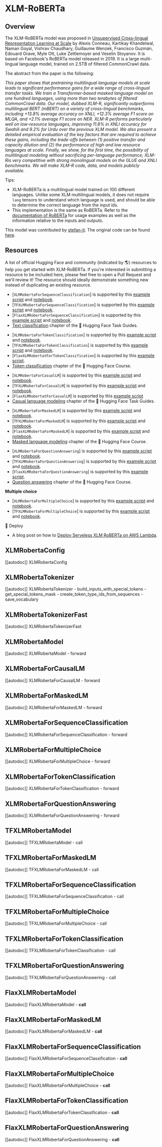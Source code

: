 <!--Copyright 2020 The HuggingFace Team. All rights reserved.

Licensed under the Apache License, Version 2.0 (the "License"); you may not use this file except in compliance with
the License. You may obtain a copy of the License at

http://www.apache.org/licenses/LICENSE-2.0

Unless required by applicable law or agreed to in writing, software distributed under the License is distributed on
an "AS IS" BASIS, WITHOUT WARRANTIES OR CONDITIONS OF ANY KIND, either express or implied. See the License for the
specific language governing permissions and limitations under the License.
-->

# XLM-RoBERTa

## Overview

The XLM-RoBERTa model was proposed in [Unsupervised Cross-lingual Representation Learning at Scale](https://arxiv.org/abs/1911.02116) by Alexis Conneau, Kartikay Khandelwal, Naman Goyal, Vishrav Chaudhary, Guillaume
Wenzek, Francisco Guzmán, Edouard Grave, Myle Ott, Luke Zettlemoyer and Veselin Stoyanov. It is based on Facebook's
RoBERTa model released in 2019. It is a large multi-lingual language model, trained on 2.5TB of filtered CommonCrawl
data.

The abstract from the paper is the following:

*This paper shows that pretraining multilingual language models at scale leads to significant performance gains for a
wide range of cross-lingual transfer tasks. We train a Transformer-based masked language model on one hundred
languages, using more than two terabytes of filtered CommonCrawl data. Our model, dubbed XLM-R, significantly
outperforms multilingual BERT (mBERT) on a variety of cross-lingual benchmarks, including +13.8% average accuracy on
XNLI, +12.3% average F1 score on MLQA, and +2.1% average F1 score on NER. XLM-R performs particularly well on
low-resource languages, improving 11.8% in XNLI accuracy for Swahili and 9.2% for Urdu over the previous XLM model. We
also present a detailed empirical evaluation of the key factors that are required to achieve these gains, including the
trade-offs between (1) positive transfer and capacity dilution and (2) the performance of high and low resource
languages at scale. Finally, we show, for the first time, the possibility of multilingual modeling without sacrificing
per-language performance; XLM-Ris very competitive with strong monolingual models on the GLUE and XNLI benchmarks. We
will make XLM-R code, data, and models publicly available.*

Tips:

- XLM-RoBERTa is a multilingual model trained on 100 different languages. Unlike some XLM multilingual models, it does
  not require `lang` tensors to understand which language is used, and should be able to determine the correct
  language from the input ids.
- This implementation is the same as RoBERTa. Refer to the [documentation of RoBERTa](roberta) for usage examples
  as well as the information relative to the inputs and outputs.

This model was contributed by [stefan-it](https://huggingface.co/stefan-it). The original code can be found [here](https://github.com/pytorch/fairseq/tree/master/examples/xlmr).

## Resources

A list of official Hugging Face and community (indicated by 🌎) resources to help you get started with XLM-RoBERTa. If you're interested in submitting a resource to be included here, please feel free to open a Pull Request and we'll review it! The resource should ideally demonstrate something new instead of duplicating an existing resource.

<PipelineTag pipeline="text-classification"/>

- [`XLMRobertaForSequenceClassification`] is supported by this [example script](https://github.com/huggingface/transformers/tree/main/examples/pytorch/text-classification) and [notebook](https://colab.research.google.com/github/huggingface/notebooks/blob/main/examples/text_classification.ipynb).
- [`TFXLMRobertaForSequenceClassification`] is supported by this [example script](https://github.com/huggingface/transformers/tree/main/examples/tensorflow/text-classification) and [notebook](https://colab.research.google.com/github/huggingface/notebooks/blob/main/examples/text_classification-tf.ipynb).
- [`FlaxXLMRobertaForSequenceClassification`] is supported by this [example script](https://github.com/huggingface/transformers/tree/main/examples/flax/text-classification) and [notebook](https://colab.research.google.com/github/huggingface/notebooks/blob/main/examples/text_classification_flax.ipynb).
- [Text classification](https://huggingface.co/docs/transformers/tasks/sequence_classification) chapter of the 🤗 Hugging Face Task Guides.

<PipelineTag pipeline="token-classification"/>

- [`XLMRobertaForTokenClassification`] is supported by this [example script](https://github.com/huggingface/transformers/tree/main/examples/pytorch/token-classification) and [notebook](https://colab.research.google.com/github/huggingface/notebooks/blob/main/examples/token_classification.ipynb).
- [`TFXLMRobertaForTokenClassification`] is supported by this [example script](https://github.com/huggingface/transformers/tree/main/examples/tensorflow/token-classification) and [notebook](https://colab.research.google.com/github/huggingface/notebooks/blob/main/examples/token_classification-tf.ipynb).
- [`FlaxXLMRobertatForTokenClassification`] is supported by this [example script](https://github.com/huggingface/transformers/tree/main/examples/flax/token-classification).
- [Token classification](https://huggingface.co/course/chapter7/2?fw=pt) chapter of the 🤗 Hugging Face Course.

<PipelineTag pipeline="text-generation"/>

- [`XLMRobertaForCasualLM`] is supported by this [example script](https://github.com/huggingface/transformers/tree/main/examples/pytorch/language-modeling) and [notebook](https://colab.research.google.com/github/huggingface/notebooks/blob/main/examples/language_modeling.ipynb).
- [`TFXLMRobertaForCasualLM`] is supported by this [example script](https://github.com/huggingface/transformers/tree/main/examples/tensorflow/language-modeling#run_clmpy) and [notebook](https://colab.research.google.com/github/huggingface/notebooks/blob/main/examples/language_modeling-tf.ipynb).
- [`FlaxXLMRobertatForCasualLM`] is supported by this [example script](https://github.com/huggingface/transformers/tree/main/examples/flax/language-modeling#causal-language-modeling) 
- [Casual language modeling](https://huggingface.co/docs/transformers/tasks/language_modeling) chapter of the 🤗 Hugging Face Task Guides. 

<PipelineTag pipeline="fill-mask"/>

- [`XLMRobertaForMaskedLM`] is supported by this [example script](https://github.com/huggingface/transformers/tree/main/examples/pytorch/language-modeling#robertabertdistilbert-and-masked-language-modeling) and [notebook](https://colab.research.google.com/github/huggingface/notebooks/blob/main/examples/language_modeling.ipynb).
- [`TFXLMRobertaForMaskedLM`] is supported by this [example script](https://github.com/huggingface/transformers/tree/main/examples/tensorflow/language-modeling#run_mlmpy) and [notebook](https://colab.research.google.com/github/huggingface/notebooks/blob/main/examples/language_modeling-tf.ipynb).
- [`FlaxXLMRobertaForMaskedLM`] is supported by this [example script](https://github.com/huggingface/transformers/tree/main/examples/flax/language-modeling#masked-language-modeling) and [notebook](https://colab.research.google.com/github/huggingface/notebooks/blob/main/examples/masked_language_modeling_flax.ipynb).
- [Masked language modeling](https://huggingface.co/course/chapter7/3?fw=pt) chapter of the 🤗 Hugging Face Course.

<PipelineTag pipeline="question-answering"/>

- [`XLMRobertaForQuestionAnswering`] is supported by this [example script](https://github.com/huggingface/transformers/tree/main/examples/pytorch/question-answering) and [notebook](https://colab.research.google.com/github/huggingface/notebooks/blob/main/examples/question_answering.ipynb).
- [`TFXLMRobertaForQuestionAnswering`] is supported by this [example script](https://github.com/huggingface/transformers/tree/main/examples/tensorflow/question-answering) and [notebook](https://colab.research.google.com/github/huggingface/notebooks/blob/main/examples/question_answering-tf.ipynb).
- [`FlaxXLMRobertaForQuestionAnswering`] is supported by this [example script](https://github.com/huggingface/transformers/tree/main/examples/flax/question-answering).
- [Question answering](https://huggingface.co/course/chapter7/7?fw=pt) chapter of the 🤗 Hugging Face Course.

**Multiple choice**

- [`XLMRobertaForMultipleChoice`] is supported by this [example script](https://github.com/huggingface/transformers/tree/main/examples/pytorch/multiple-choice) and [notebook](https://colab.research.google.com/github/huggingface/notebooks/blob/main/examples/multiple_choice.ipynb).
- [`TFXLMRobertaForMultipleChoice`] is supported by this [example script](https://github.com/huggingface/transformers/tree/main/examples/tensorflow/multiple-choice) and [notebook](https://colab.research.google.com/github/huggingface/notebooks/blob/main/examples/multiple_choice-tf.ipynb).

🚀 Deploy

- A blog post on how to [Deploy Serveless XLM RoBERTa on AWS Lambda](https://www.philschmid.de/multilingual-serverless-xlm-roberta-with-huggingface).

## XLMRobertaConfig

[[autodoc]] XLMRobertaConfig

## XLMRobertaTokenizer

[[autodoc]] XLMRobertaTokenizer
    - build_inputs_with_special_tokens
    - get_special_tokens_mask
    - create_token_type_ids_from_sequences
    - save_vocabulary

## XLMRobertaTokenizerFast

[[autodoc]] XLMRobertaTokenizerFast

## XLMRobertaModel

[[autodoc]] XLMRobertaModel
    - forward

## XLMRobertaForCausalLM

[[autodoc]] XLMRobertaForCausalLM
    - forward

## XLMRobertaForMaskedLM

[[autodoc]] XLMRobertaForMaskedLM
    - forward

## XLMRobertaForSequenceClassification

[[autodoc]] XLMRobertaForSequenceClassification
    - forward

## XLMRobertaForMultipleChoice

[[autodoc]] XLMRobertaForMultipleChoice
    - forward

## XLMRobertaForTokenClassification

[[autodoc]] XLMRobertaForTokenClassification
    - forward

## XLMRobertaForQuestionAnswering

[[autodoc]] XLMRobertaForQuestionAnswering
    - forward

## TFXLMRobertaModel

[[autodoc]] TFXLMRobertaModel
    - call

## TFXLMRobertaForMaskedLM

[[autodoc]] TFXLMRobertaForMaskedLM
    - call

## TFXLMRobertaForSequenceClassification

[[autodoc]] TFXLMRobertaForSequenceClassification
    - call

## TFXLMRobertaForMultipleChoice

[[autodoc]] TFXLMRobertaForMultipleChoice
    - call

## TFXLMRobertaForTokenClassification

[[autodoc]] TFXLMRobertaForTokenClassification
    - call

## TFXLMRobertaForQuestionAnswering

[[autodoc]] TFXLMRobertaForQuestionAnswering
    - call

## FlaxXLMRobertaModel

[[autodoc]] FlaxXLMRobertaModel
    - __call__

## FlaxXLMRobertaForMaskedLM

[[autodoc]] FlaxXLMRobertaForMaskedLM
    - __call__

## FlaxXLMRobertaForSequenceClassification

[[autodoc]] FlaxXLMRobertaForSequenceClassification
    - __call__

## FlaxXLMRobertaForMultipleChoice

[[autodoc]] FlaxXLMRobertaForMultipleChoice
    - __call__

## FlaxXLMRobertaForTokenClassification

[[autodoc]] FlaxXLMRobertaForTokenClassification
    - __call__

## FlaxXLMRobertaForQuestionAnswering

[[autodoc]] FlaxXLMRobertaForQuestionAnswering
    - __call__
